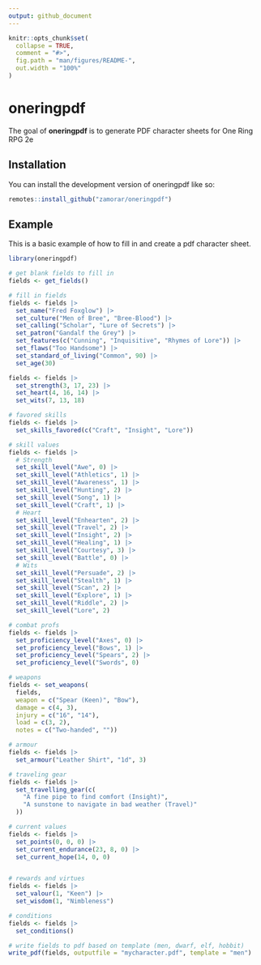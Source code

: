 ```yaml
---
output: github_document
---
```


<!-- README.md is generated from README.Rmd. Please edit that file -->

```r
knitr::opts_chunk$set(
  collapse = TRUE,
  comment = "#>",
  fig.path = "man/figures/README-",
  out.width = "100%"
)
```

# oneringpdf

<!-- badges: start -->
<!-- badges: end -->

The goal of **oneringpdf** is to generate PDF character sheets for One Ring RPG 2e

## Installation

You can install the development version of oneringpdf like so:

```r
remotes::install_github("zamorar/oneringpdf")
```

## Example

This is a basic example of how to fill in and create a pdf character sheet.

```r
library(oneringpdf)

# get blank fields to fill in
fields <- get_fields()

# fill in fields
fields <- fields |>
  set_name("Fred Foxglow") |>
  set_culture("Men of Bree", "Bree-Blood") |>
  set_calling("Scholar", "Lure of Secrets") |>
  set_patron("Gandalf the Grey") |>
  set_features(c("Cunning", "Inquisitive", "Rhymes of Lore")) |>
  set_flaws("Too Handsome") |> 
  set_standard_of_living("Common", 90) |>
  set_age(30)

fields <- fields |>
  set_strength(3, 17, 23) |>
  set_heart(4, 16, 14) |>
  set_wits(7, 13, 18)

# favored skills
fields <- fields |>
  set_skills_favored(c("Craft", "Insight", "Lore"))

# skill values
fields <- fields |>
  # Strength
  set_skill_level("Awe", 0) |>
  set_skill_level("Athletics", 1) |>
  set_skill_level("Awareness", 1) |>
  set_skill_level("Hunting", 2) |>
  set_skill_level("Song", 1) |>
  set_skill_level("Craft", 1) |>
  # Heart
  set_skill_level("Enhearten", 2) |>
  set_skill_level("Travel", 2) |>
  set_skill_level("Insight", 2) |>
  set_skill_level("Healing", 1) |>
  set_skill_level("Courtesy", 3) |>
  set_skill_level("Battle", 0) |>
  # Wits
  set_skill_level("Persuade", 2) |>
  set_skill_level("Stealth", 1) |>
  set_skill_level("Scan", 2) |>
  set_skill_level("Explore", 1) |>
  set_skill_level("Riddle", 2) |>
  set_skill_level("Lore", 2)

# combat profs
fields <- fields |>
  set_proficiency_level("Axes", 0) |>
  set_proficiency_level("Bows", 1) |>
  set_proficiency_level("Spears", 2) |>
  set_proficiency_level("Swords", 0)

# weapons
fields <- set_weapons(
  fields,
  weapon = c("Spear (Keen)", "Bow"),
  damage = c(4, 3),
  injury = c("16", "14"),
  load = c(3, 2),
  notes = c("Two-handed", ""))

# armour
fields <- fields |>
  set_armour("Leather Shirt", "1d", 3)

# traveling gear
fields <- fields |>
  set_travelling_gear(c(
    "A fine pipe to find comfort (Insight)",
    "A sunstone to navigate in bad weather (Travel)"
  ))

# current values
fields <- fields |>
  set_points(0, 0, 0) |>
  set_current_endurance(23, 8, 0) |>
  set_current_hope(14, 0, 0)


# rewards and virtues
fields <- fields |>
  set_valour(1, "Keen") |>
  set_wisdom(1, "Nimbleness")

# conditions
fields <- fields |>
  set_conditions()
```

```r
# write fields to pdf based on template (men, dwarf, elf, hobbit)
write_pdf(fields, outputfile = "mycharacter.pdf", template = "men")
```
